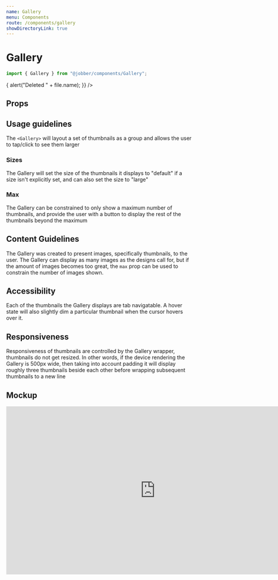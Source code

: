 ```yaml
---
name: Gallery
menu: Components
route: /components/gallery
showDirectoryLink: true
---
```



# Gallery

```ts
import { Gallery } from "@jobber/components/Gallery";
```

<Playground>
  <Gallery
    files={[
      {
        key: "abc",
        name: "myballisbigandroundIamrollingitontheground.png",
        type: "image/png",
        size: 213402324,
        progress: 1,
        src: "https://source.unsplash.com/250x250",
      },
      {
        key: "def",
        name: "iamanimage.png",
        type: "image/png",
        size: 124525234,
        progress: 1,
        src: "https://source.unsplash.com/250x250",
      },
      {
        key: "efg",
        name: "upanddown.png",
        type: "image/png",
        size: 233411234,
        progress: 1,
        src: "https://source.unsplash.com/250x250",
      },
      {
        key: "jkl",
        name: "kramer.png",
        type: "image/png",
        size: 233411234,
        progress: 1,
        src: "https://source.unsplash.com/250x250",
      },
      {
        key: "mno",
        name: "boston.png",
        type: "image/png",
        size: 233411234,
        progress: 1,
        src: "https://source.unsplash.com/250x250",
      },
      {
        key: "pqr",
        name: "pizzaisgood.png",
        type: "image/png",
        size: 233411234,
        progress: 1,
        src: "https://source.unsplash.com/250x250",
      },
      {
        key: "pQ=",
        name: "avatar.png",
        type: "image/png",
        size: 233411234,
        progress: 1,
        src: "https://source.unsplash.com/250x250",
      },
      {
        key: "fGr",
        name: "whatevenisthat.png",
        type: "image/png",
        size: 233411234,
        progress: 1,
        src: "https://source.unsplash.com/250x250",
      },
      {
        key: "AM=",
        name: "stairs.png",
        type: "image/png",
        size: 233411234,
        progress: 1,
        src: "https://source.unsplash.com/250x250",
      },
    ]}
    onDelete={file => {
      alert("Deleted " + file.name);
    }}
  />
</Playground>

## Props

<Props of={Gallery} />

## Usage guidelines

The `<Gallery>` will layout a set of thumbnails as a group and allows the user
to tap/click to see them larger

### Sizes

The Gallery will set the size of the thumbnails it displays to "default" if a
size isn't explicitly set, and can also set the size to "large"

<Playground>
  <Gallery
    size="large"
    files={[
      {
        key: "abc",
        name: "myballisbigandroundIamrollingitontheground.png",
        type: "image/png",
        size: 213402324,
        progress: 1,
        src: "https://source.unsplash.com/250x250",
      },
      {
        key: "def",
        name: "iamanimage.png",
        type: "image/png",
        size: 124525234,
        progress: 1,
        src: "https://source.unsplash.com/250x250",
      },
      {
        key: "efg",
        name: "sample.pdf",
        type: "application/png",
        size: 233411234,
        progress: 1,
        src: "http://www.africau.edu/images/default/sample.pdf",
      },
      {
        key: "jkl",
        name: "kramer.png",
        type: "image/png",
        size: 233411234,
        progress: 1,
        src: "https://source.unsplash.com/250x250",
      },
      {
        key: "mno",
        name: "boston.png",
        type: "image/png",
        size: 233411234,
        progress: 1,
        src: "https://source.unsplash.com/250x250",
      },
    ]}
  />
</Playground>

### Max

The Gallery can be constrained to only show a maximum number of thumbnails, and
provide the user with a button to display the rest of the thumbnails beyond the
maximum

<Playground>
  <Gallery
    max={2}
    files={[
      {
        key: "abc",
        name: "myballisbigandroundIamrollingitontheground.png",
        type: "image/png",
        size: 213402324,
        progress: 1,
        src: "https://source.unsplash.com/250x250",
      },
      {
        key: "def",
        name: "iamanimage.png",
        type: "image/png",
        size: 124525234,
        progress: 1,
        src: "https://source.unsplash.com/250x250",
      },
      {
        key: "efg",
        name: "upanddown.png",
        type: "image/png",
        size: 233411234,
        progress: 1,
        src: "https://source.unsplash.com/250x250",
      },
      {
        key: "jkl",
        name: "kramer.png",
        type: "image/png",
        size: 233411234,
        progress: 1,
        src: "https://source.unsplash.com/250x250",
      },
      {
        key: "mno",
        name: "boston.png",
        type: "image/png",
        size: 233411234,
        progress: 1,
        src: "https://source.unsplash.com/250x250",
      },
    ]}
  />
</Playground>

## Content Guidelines

The Gallery was created to present images, specifically thumbnails, to the user.
The Gallery can display as many images as the designs call for, but if the
amount of images becomes too great, the `max` prop can be used to constrain the
number of images shown.

## Accessibility

Each of the thumbnails the Gallery displays are tab navigatable. A hover state
will also slightly dim a particular thumbnail when the cursor hovers over it.

## Responsiveness

Responsiveness of thumbnails are controlled by the Gallery wrapper, thumbnails
do not get resized. In other words, if the device rendering the Gallery is 500px
wide, then taking into account padding it will display roughly three thumbnails
beside each other before wrapping subsequent thumbnails to a new line

## Mockup

<iframe
  style="border: 1px solid rgba(0, 0, 0, 0.1);"
  width="800"
  height="450"
  src="https://www.figma.com/file/b7LY6hVMwFOj5maidxPTMB/Design-System-Contribution-%5B-Thumbnail-%2B-Gallery-%5D?node-id=1420%3A19639"
  allowfullscreen
></iframe>
